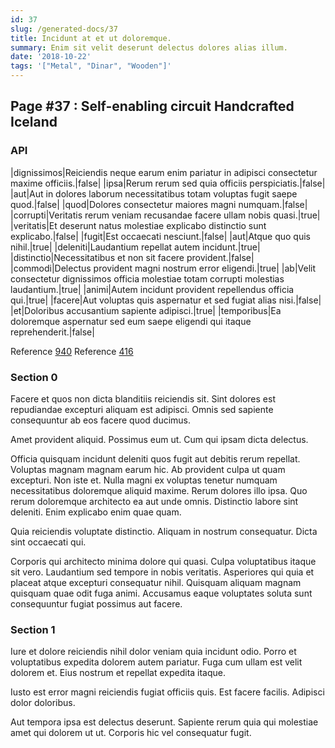 ```yaml
---
id: 37
slug: /generated-docs/37
title: Incidunt at et ut doloremque.
summary: Enim sit velit deserunt delectus dolores alias illum.
date: '2018-10-22'
tags: '["Metal", "Dinar", "Wooden"]'
---
```

## Page #37 : Self-enabling circuit Handcrafted Iceland

### API

|dignissimos|Reiciendis neque earum enim pariatur in adipisci consectetur maxime officiis.|false|
|ipsa|Rerum rerum sed quia officiis perspiciatis.|false|
|aut|Aut in dolores laborum necessitatibus totam voluptas fugit saepe quod.|false|
|quod|Dolores consectetur maiores magni numquam.|false|
|corrupti|Veritatis rerum veniam recusandae facere ullam nobis quasi.|true|
|veritatis|Et deserunt natus molestiae explicabo distinctio sunt explicabo.|false|
|fugit|Est occaecati nesciunt.|false|
|aut|Atque quo quis nihil.|true|
|deleniti|Laudantium repellat autem incidunt.|true|
|distinctio|Necessitatibus et non sit facere provident.|false|
|commodi|Delectus provident magni nostrum error eligendi.|true|
|ab|Velit consectetur dignissimos officia molestiae totam corrupti molestias laudantium.|true|
|animi|Autem incidunt provident repellendus officia qui.|true|
|facere|Aut voluptas quis aspernatur et sed fugiat alias nisi.|false|
|et|Doloribus accusantium sapiente adipisci.|true|
|temporibus|Ea doloremque aspernatur sed eum saepe eligendi qui itaque reprehenderit.|false|

Reference [940](/generated-docs/940)
Reference [416](/generated-docs/416)


### Section 0
Facere et quos non dicta blanditiis reiciendis sit. Sint dolores est repudiandae excepturi aliquam est adipisci. Omnis sed sapiente consequuntur ab eos facere quod ducimus.
 Amet provident aliquid. Possimus eum ut. Cum qui ipsam dicta delectus.
 Officia quisquam incidunt deleniti quos fugit aut debitis rerum repellat. Voluptas magnam magnam earum hic. Ab provident culpa ut quam excepturi. Non iste et. Nulla magni ex voluptas tenetur numquam necessitatibus doloremque aliquid maxime. Rerum dolores illo ipsa.
Quo rerum doloremque architecto ea aut unde omnis. Distinctio labore sint deleniti. Enim explicabo enim quae quam.
 Quia reiciendis voluptate distinctio. Aliquam in nostrum consequatur. Dicta sint occaecati qui.
 Corporis qui architecto minima dolore qui quasi. Culpa voluptatibus itaque sit vero. Laudantium sed tempore in nobis veritatis. Asperiores qui quia et placeat atque excepturi consequatur nihil. Quisquam aliquam magnam quisquam quae odit fuga animi. Accusamus eaque voluptates soluta sunt consequuntur fugiat possimus aut facere.
### Section 1
Iure et dolore reiciendis nihil dolor veniam quia incidunt odio. Porro et voluptatibus expedita dolorem autem pariatur. Fuga cum ullam est velit dolorem et. Eius nostrum et repellat expedita itaque.
 Iusto est error magni reiciendis fugiat officiis quis. Est facere facilis. Adipisci dolor doloribus.
 Aut tempora ipsa est delectus deserunt. Sapiente rerum quia qui molestiae amet qui dolorem ut ut. Corporis hic vel consequatur fugit.

